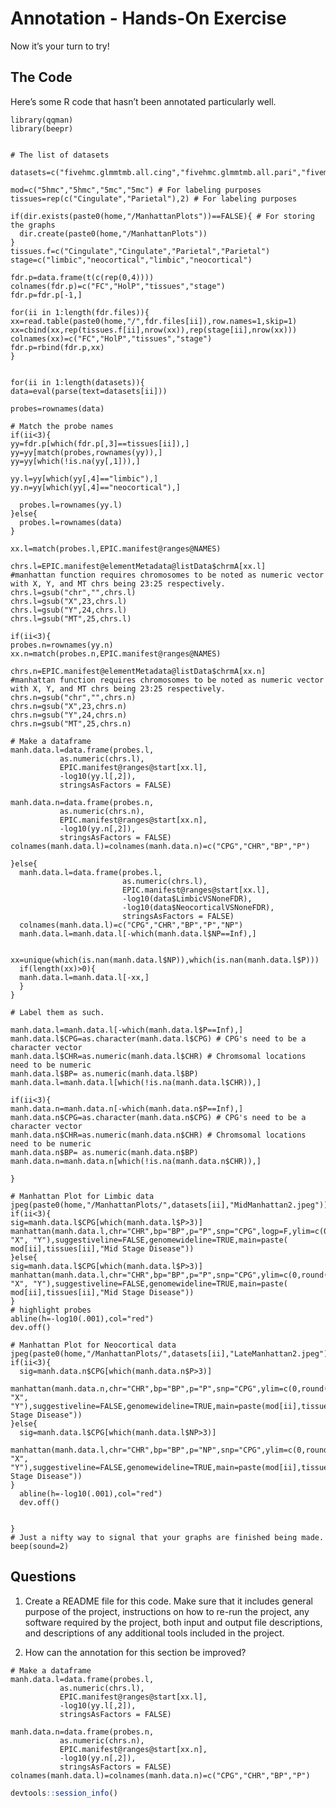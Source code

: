# Annotation - Hands-On Exercise 

Now it's your turn to try! 


## The Code

Here's some R code that hasn't been annotated particularly well.

```
library(qqman)
library(beepr)


# The list of datasets

datasets=c("fivehmc.glmmtmb.all.cing","fivehmc.glmmtmb.all.pari","fivemc.glmmtmb.cingulate","fivemc.glmmtmb.parietal")

mod=c("5hmc","5hmc","5mc","5mc") # For labeling purposes
tissues=rep(c("Cingulate","Parietal"),2) # For labeling purposes

if(dir.exists(paste0(home,"/ManhattanPlots"))==FALSE){ # For storing the graphs
  dir.create(paste0(home,"/ManhattanPlots"))
}
tissues.f=c("Cingulate","Cingulate","Parietal","Parietal")
stage=c("limbic","neocortical","limbic","neocortical")

fdr.p=data.frame(t(c(rep(0,4))))
colnames(fdr.p)=c("FC","HolP","tissues","stage")
fdr.p=fdr.p[-1,]

for(ii in 1:length(fdr.files)){
xx=read.table(paste0(home,"/",fdr.files[ii]),row.names=1,skip=1)
xx=cbind(xx,rep(tissues.f[ii],nrow(xx)),rep(stage[ii],nrow(xx)))
colnames(xx)=c("FC","HolP","tissues","stage")
fdr.p=rbind(fdr.p,xx)
}


for(ii in 1:length(datasets)){
data=eval(parse(text=datasets[ii]))

probes=rownames(data) 

# Match the probe names 
if(ii<3){
yy=fdr.p[which(fdr.p[,3]==tissues[ii]),]
yy=yy[match(probes,rownames(yy)),]
yy=yy[which(!is.na(yy[,1])),]

yy.l=yy[which(yy[,4]=="limbic"),]
yy.n=yy[which(yy[,4]=="neocortical"),]

  probes.l=rownames(yy.l)
}else{
  probes.l=rownames(data) 
}

xx.l=match(probes.l,EPIC.manifest@ranges@NAMES)

chrs.l=EPIC.manifest@elementMetadata@listData$chrmA[xx.l] 
#manhattan function requires chromosomes to be noted as numeric vector with X, Y, and MT chrs being 23:25 respectively. 
chrs.l=gsub("chr","",chrs.l) 
chrs.l=gsub("X",23,chrs.l)
chrs.l=gsub("Y",24,chrs.l)
chrs.l=gsub("MT",25,chrs.l)

if(ii<3){
probes.n=rownames(yy.n)
xx.n=match(probes.n,EPIC.manifest@ranges@NAMES)

chrs.n=EPIC.manifest@elementMetadata@listData$chrmA[xx.n] 
#manhattan function requires chromosomes to be noted as numeric vector with X, Y, and MT chrs being 23:25 respectively. 
chrs.n=gsub("chr","",chrs.n) 
chrs.n=gsub("X",23,chrs.n)
chrs.n=gsub("Y",24,chrs.n)
chrs.n=gsub("MT",25,chrs.n)

# Make a dataframe
manh.data.l=data.frame(probes.l,         
           as.numeric(chrs.l),
           EPIC.manifest@ranges@start[xx.l],
           -log10(yy.l[,2]),
           stringsAsFactors = FALSE)

manh.data.n=data.frame(probes.n,         
           as.numeric(chrs.n),
           EPIC.manifest@ranges@start[xx.n],
           -log10(yy.n[,2]),
           stringsAsFactors = FALSE)
colnames(manh.data.l)=colnames(manh.data.n)=c("CPG","CHR","BP","P")

}else{
  manh.data.l=data.frame(probes.l,         
                         as.numeric(chrs.l),
                         EPIC.manifest@ranges@start[xx.l],
                         -log10(data$LimbicVSNoneFDR),
                         -log10(data$NeocorticalVSNoneFDR),
                         stringsAsFactors = FALSE)
  colnames(manh.data.l)=c("CPG","CHR","BP","P","NP")
  manh.data.l=manh.data.l[-which(manh.data.l$NP==Inf),]
  
  xx=unique(which(is.nan(manh.data.l$NP)),which(is.nan(manh.data.l$P)))
  if(length(xx)>0){
  manh.data.l=manh.data.l[-xx,]
  }
}

# Label them as such. 

manh.data.l=manh.data.l[-which(manh.data.l$P==Inf),]
manh.data.l$CPG=as.character(manh.data.l$CPG) # CPG's need to be a character vector
manh.data.l$CHR=as.numeric(manh.data.l$CHR) # Chromsomal locations need to be numeric
manh.data.l$BP= as.numeric(manh.data.l$BP)
manh.data.l=manh.data.l[which(!is.na(manh.data.l$CHR)),]

if(ii<3){
manh.data.n=manh.data.n[-which(manh.data.n$P==Inf),]
manh.data.n$CPG=as.character(manh.data.n$CPG) # CPG's need to be a character vector
manh.data.n$CHR=as.numeric(manh.data.n$CHR) # Chromsomal locations need to be numeric
manh.data.n$BP= as.numeric(manh.data.n$BP)
manh.data.n=manh.data.n[which(!is.na(manh.data.n$CHR)),]

}

# Manhattan Plot for Limbic data
jpeg(paste0(home,"/ManhattanPlots/",datasets[ii],"MidManhattan2.jpeg"))
if(ii<3){
sig=manh.data.l$CPG[which(manh.data.l$P>3)]
manhattan(manh.data.l,chr="CHR",bp="BP",p="P",snp="CPG",logp=F,ylim=c(0,round(max(manh.data.l$P))+10),highlight=sig,chrlabs=c(1:22, "X", "Y"),suggestiveline=FALSE,genomewideline=TRUE,main=paste( mod[ii],tissues[ii],"Mid Stage Disease"))
}else{
sig=manh.data.l$CPG[which(manh.data.l$P>3)]
manhattan(manh.data.l,chr="CHR",bp="BP",p="P",snp="CPG",ylim=c(0,round(max(manh.data.l$P[!is.na(manh.data.l$P)]))),logp=F,highlight=sig,chrlabs=c(1:22, "X", "Y"),suggestiveline=FALSE,genomewideline=TRUE,main=paste( mod[ii],tissues[ii],"Mid Stage Disease"))
}
# highlight probes
abline(h=-log10(.001),col="red") 
dev.off()

# Manhattan Plot for Neocortical data
jpeg(paste0(home,"/ManhattanPlots/",datasets[ii],"LateManhattan2.jpeg"))
if(ii<3){
  sig=manh.data.n$CPG[which(manh.data.n$P>3)]
  manhattan(manh.data.n,chr="CHR",bp="BP",p="P",snp="CPG",ylim=c(0,round(max(manh.data.l$P))+10),logp=F,highlight=sig,chrlabs=c(1:22, "X", "Y"),suggestiveline=FALSE,genomewideline=TRUE,main=paste(mod[ii],tissues[ii],"Late Stage Disease"))
}else{
  sig=manh.data.l$CPG[which(manh.data.l$NP>3)]
  manhattan(manh.data.l,chr="CHR",bp="BP",p="NP",snp="CPG",ylim=c(0,round(max(manh.data.l$NP))),logp=F,highlight=sig,chrlabs=c(1:22, "X", "Y"),suggestiveline=FALSE,genomewideline=TRUE,main=paste(mod[ii],tissues[ii],"Late Stage Disease"))
}
  abline(h=-log10(.001),col="red")
  dev.off()


}
# Just a nifty way to signal that your graphs are finished being made. 
beep(sound=2)
```

## Questions

1. Create a README file for this code. Make sure that it includes general purpose of the project, instructions on how to re-run the project, any software required by the project, both input and output file descriptions, and descriptions of any additional tools included in the project.

2. How can the annotation for this section be improved?

```
# Make a dataframe
manh.data.l=data.frame(probes.l,         
           as.numeric(chrs.l),
           EPIC.manifest@ranges@start[xx.l],
           -log10(yy.l[,2]),
           stringsAsFactors = FALSE)

manh.data.n=data.frame(probes.n,         
           as.numeric(chrs.n),
           EPIC.manifest@ranges@start[xx.n],
           -log10(yy.n[,2]),
           stringsAsFactors = FALSE)
colnames(manh.data.l)=colnames(manh.data.n)=c("CPG","CHR","BP","P")
```

```r
devtools::session_info()
```
